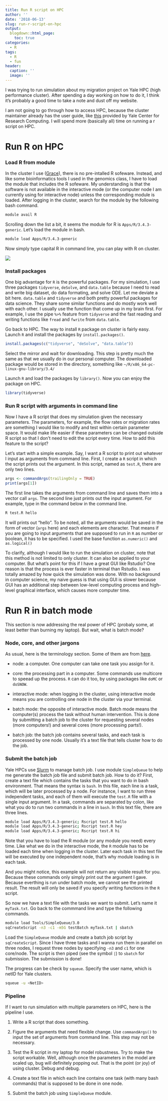 ```yaml
---
title: Run R script on HPC
author: ''
date: '2018-06-13'
slug: run-r-script-on-hpc
output:
  blogdown::html_page:
    toc: true
categories:
  - R
tags:
  - R
  - fun
header:
  caption: ''
  image: ''
---
```


I was trying to run simulation about my migration project on Yale HPC (high performance cluster). After spending a day working on how to do it, I think it's probably a good time to take a note and dust off my website.

I am not going to go through how to access HPC, because the cluster maintainer already has the user guide, like [this](https://research.computing.yale.edu/support/hpc/user-guide) provided by Yale Center for Research Computing. I will spend more (basically all) time on running a r script on HPC.


# Run R on HPC

### Load R from module

In the cluster I use ([Grace](https://research.computing.yale.edu/support/hpc/clusters/grace)), there is no pre-intalled R sofeware. Instead, and like some bioinformatics tools I used in the genomics class, I have to load the module that includes the R sofeware. My understanding is that the software is not available in the interactive mode (or the computer node I am currently using for interactive node) unless the corresponding module is loaded. After logging in the cluster, search for the module by the following bash command.

```bash
module avail R
```

Scrolling down the list a bit, it seems the module for R is `Apps/R/3.4.3-generic`. Let's load the module in bash.

```bash
module load Apps/R/3.4.3-generic
```

Now simply type capital R in command line, you can play with R on cluster.

![](/files/HPC_1.png)


### Install packages

One big advantage for `R` is the powerful packages. For my simulation, I use three packages `tidyverse`, `deSolve`, and `data.table` because I need to read and write big dataset, do data formating, and solve ODE. Let me deviate a bit here. `data.table` and `tidyverse` and both pretty powerful packages for data science. They share some similar functions and do mostly work well with each other. I usually use the function that come up in my brain first. For example, I use the pipe `%>%` feature from `tidyverse` and the fast reading and writing functions like `fread` and `fwrite` from `data.table`.

Go back to HPC. The way to install `R` package on cluster is fairly easy. Launch `R` and install the packages by `install.packages()`.

```r
install.packages(c("tidyverse", "deSolve", "data.table"))
```

Select the mirror and wait for downloading. This step is pretty much the same as that we usually do in our personal computer. The downloaded package would be stored in the directory, something like `~/R/x86_64-pc-linux-gnu-library/3.4/`

Launch `R` and load the packages by `library()`. Now you can enjoy the package on HPC.
```r
library(tidyverse)
```



### Run R script with arguments in command line

Now I have a R script that does my simulation given the necessary parameters. The parameters, for example, the flow rates or migration rates are something I would like to modify and test within certain parameter space. It would make life easier if these parameters can be changed outside R script so that I don't need to edit the script every time. How to add this feature to the script?

Let's start with a simple example. Say, I want a R script to print out whatever I input as arguments from command line. First, I create a `R` script in which the script prints out the argument. In this script, named as `test.R`, there are only two lines.

```r
args <- commandArgs(trailingOnly = TRUE)
print(args[1])
```

The first line takes the arguments from command line and saves them into a vector call `args`. The second line just prints out the input argument. For example, type in the command below in the command line. 

```bash
R test.R hello
```

It will prints out "hello". To be noted, all the arguments would be saved in the form of vector (`args` here) and each elements are character. That means if you are going to input arguments that are supposed to run in `R` as number or boolean, it has to be specified. I used the base function `as.numeric()` and `as.logical()` 

To clarify, although I would like to run the simulation on cluster, note that this method is not limited to only cluster. It can also be applied to your computer. But what's point for this if I have a great GUI like Rstudio? One reason is that the process is ever faster in terminal than Rstudio. I was totally amazed by how quick the simulation was done. With no background in computer science, my naive guess is that using GUI is slower because GUI has an additional step between low-level computing process and high-level graphical interface, which causes more computer time.



# Run R in batch mode

This section is now addressing the real power of HPC (probaly some, at least better than burning my laptop). But wait, what is batch mode? 



### Node, core, and other jargons

As usual, here is the terminology section. Some of them are from [here](https://www.vscentrum.be/support/tut-book/hpc-glossary).

- node: a computer. One computer can take one task you assign for it.

- core: the processing part in a computer. Some commands use multicore to speead up the process. `R` can do it too, by using packages like `doMC` or `doSNOW`.

- interactive mode: when logging in the cluster, using interactive mode means you are controlling one node in the cluster via your terminal.

- batch mode: the opposite of interactive mode. Batch mode means the computer(s) process the task without human intervention. This is done by submitting a batch job to the cluster for requesting several nodes (more computers!) and several cores (more processing parts!).

- batch job: the batch job contains several tasks, and each task is processed by one node. Usually it's a text file that tells cluster how to do the job.



### Submit the batch job

Yale HPCs use [Slurm](https://research.computing.yale.edu/support/hpc/user-guide/slurm) to manage batch job. I use module `SimpleQueue` to help me generate the batch job file and submit batch job. How to do it? First, create a text file which contains the tasks that you want to do in bash environment. That means the syntax is `bash`. In this file, each line is a task, which will be later processed by a node. For instance, I want to run three independent tasks, and each of them will execute the `test.R` file with a single input argument. In a task, commands are separated by colon, like what you do to run two commands in a line in `bash`. In this text file, there are three lines. 

```bash
module load Apps/R/3.4.3-generic; Rscript test.R hello
module load Apps/R/3.4.3-generic; Rscript test.R hey
module load Apps/R/3.4.3-generic; Rscript test.R hi
```

Note that you have to load the R module (or any module you need) every time. Like what we do in the interactive mode, the `R` module has to be loaded each time when logging in the cluster. Later each task in this text file will be executed by one independent node, that's why module loading is in each task.

And you might notice, this example will not return any visible result for you. Because these commands only simply print out the argument I gave. Because everthing is run under batch mode, we cannot see the printed result. The result will only be saved if you specify writing functions in the `R` script. 

So now we have a text file with the tasks we want to submit. Let's name it `myTask.txt`. Go back to the commmand line and type the following commands.  

```bash
module load Tools/SimpleQueue/3.0
sqCreateScript -n3 -c1 -m5G testBatch myTask.txt | sbatch
```

Load the `SimpleQueue` module and create a batch job script by `sqCreateScript`. Since I have three tasks and I wanna run them in parallel on three nodes, I request three nodes by specifying `-n3` and `c1` for one core/node. The script is then piped (see the symbol `|`) to `sbatch` for submission. The submission is done!

The progress can be check by `squeue`. Specify the user name, which is netID for Yale clusters.

```bash
squeue -u <NetID>
```



### Pipeline

If I want to run simulation with multiple parameters on HPC, here is the pipeline I use.

1. Write a R script that does something.

2. Figure the arguments that need flexible change. Use `commandArgs()`
to input the set of arguments from command line. This step may not be necessary.

3. Test the R script in my laptop for model robustness. Try to make the script workable. Well, although once the parameters in the model are scaled up, bug will definitely popping out. That is the point (or joy) of using cluster. Debug and debug.

4. Create a text file in which each line contains one task (with many bash commands) that is supposed to be done in one node.

5. Submit the batch job using `SimpleQueue` module.






